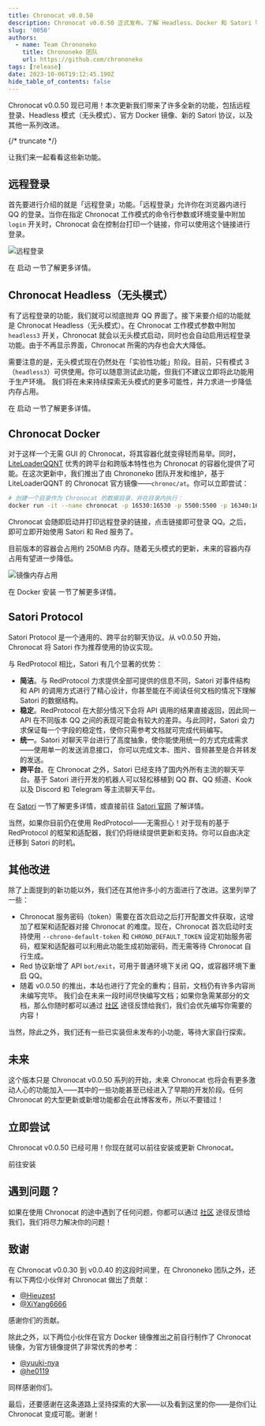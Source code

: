 ```yaml
---
title: Chronocat v0.0.50
description: Chronocat v0.0.50 正式发布。了解 Headless、Docker 和 Satori 等最新功能。
slug: '0050'
authors:
  - name: Team Chrononeko
    title: Chrononeko 团队
    url: https://github.com/chrononeko
tags: [release]
date: 2023-10-06T19:12:45.190Z
hide_table_of_contents: false
---
```



Chronocat v0.0.50 现已可用！本次更新我们带来了许多全新的功能，包括远程登录、Headless
模式（无头模式）、官方 Docker 镜像、新的 Satori 协议，以及其他一系列改进。

{/* truncate */}

让我们来一起看看这些新功能。

## 远程登录

首先要进行介绍的就是「远程登录」功能。「远程登录」允许你在浏览器内进行 QQ 的登录。当你在指定
Chronocat 工作模式的命令行参数或环境变量中附加 `login` 开关时，Chronocat
会在控制台打印一个链接，你可以使用这个链接进行登录。

![远程登录](./login.png)

在 启动 一节了解更多详情。

## Chronocat Headless（无头模式）

有了远程登录的功能，我们就可以彻底抛弃 QQ 界面了。接下来要介绍的功能就是 Chronocat
Headless（无头模式）。在 Chronocat 工作模式参数中附加 `headless3` 开关，Chronocat
就会以无头模式启动，同时也会自动启用远程登录功能。由于不再显示界面，Chronocat
所需的内存也会大大降低。

需要注意的是，无头模式现在仍然处在「实验性功能」阶段。目前，只有模式
3（`headless3`）可供使用。你可以随意测试此功能，但我们不建议立即将此功能用于生产环境。
我们将在未来持续探索无头模式的更多可能性，并力求进一步降低内存占用。

在 启动 一节了解更多详情。

## Chronocat Docker

对于这样一个无需 GUI 的 Chronocat，将其容器化就变得轻而易举。同时，[LiteLoaderQQNT](https://llqqnt.mukapp.top)
优秀的跨平台和跨版本特性也为 Chronocat 的容器化提供了可能。在这次更新中，我们推出了由
Chrononeko 团队开发和维护，基于 LiteLoaderQQNT 的 Chronocat 官方镜像——`chronoc/at`。你可以立即尝试：

```sh
# 创建一个目录作为 Chronocat 的数据目录，并在目录内执行：
docker run -it --name chronocat -p 16530:16530 -p 5500:5500 -p 16340:16340 chronoc/at
```

Chronocat 会随即启动并打印远程登录的链接，点击链接即可登录
QQ。之后，即可立即开始使用 Satori 和 Red 服务了。

目前版本的容器会占用约 250MiB 内存。随着无头模式的更新，未来的容器内存占用有望进一步降低。

![镜像内存占用](./docker-mem.png)

在 Docker 安装 一节了解更多详情。

## Satori Protocol

Satori Protocol 是一个通用的、跨平台的聊天协议。从 v0.0.50 开始，Chronocat 将 Satori 作为推荐使用的协议实现。

与 RedProtocol 相比，Satori 有几个显著的优势：

- **简洁**。与 RedProtocol 力求提供全部可提供的信息不同，Satori 对事件结构和 API
  的调用方式进行了精心设计，你甚至能在不阅读任何文档的情况下理解 Satori 的数据结构。
- **稳定**。RedProtocol 在大部分情况下会将 API 调用的结果直接返回，因此同一 API 在不同版本 QQ
  之间的表现可能会有较大的差异。与此同时，Satori 会力求保证每一个字段的稳定性，使你只需参考文档就可完成代码编写。
- **统一**。Satori 对聊天平台进行了高度抽象，使你能使用统一的方式完成需求——使用单一的发送消息接口，
  你可以完成文本、图片、音频甚至是合并转发的发送。
- **跨平台**。在 Chronocat 之外，Satori 已经支持了国内外所有主流的聊天平台。基于 Satori
  进行开发的机器人可以轻松移植到 QQ 群、QQ 频道、Kook 以及 Discord 和 Telegram 等主流聊天平台。

在 [Satori](/develop/satori/) 一节了解更多详情，或直接前往 [Satori 官网](https://satori.chat/zh-CN/) 了解详情。

当然，如果你目前仍在使用 RedProtocol——无需担心！对于现有的基于 RedProtocol
的框架和适配器，我们仍将继续提供更新和支持。你可以自由决定迁移到 Satori 的时机。

## 其他改进

除了上面提到的新功能以外，我们还在其他许多小的方面进行了改进。这里列举了一些：

- Chronocat 服务密码（token）需要在首次启动之后打开配置文件获取，这增加了框架和适配器对接
  Chronocat 的难度。现在，Chronocat 首次启动时支持使用 `--chrono-default-token` 和
  `CHRONO_DEFAULT_TOKEN` 设定初始服务密码，框架和适配器可以利用此功能生成初始密码，而无需等待
  Chronocat 自行生成。
- Red 协议新增了 API `bot/exit`，可用于普通环境下关闭 QQ，或容器环境下重启 QQ。
- 随着 v0.0.50 的推出，本站也进行了完全的重构；目前，文档仍有许多内容尚未编写完毕。
  我们会在未来一段时间尽快编写文档；如果你急需某部分的文档，那么你随时都可以通过
  [社区](/more/community) 途径反馈给我们，我们会优先编写你需要的内容！

当然，除此之外，我们还有一些已实装但未发布的小功能，等待大家自行探索。

## 未来

这个版本只是 Chronocat v0.0.50 系列的开始，未来 Chronocat
也将会有更多激动人心的功能加入——其中的一些功能甚至已经进入了早期的开发阶段。任何
Chronocat 的大型更新或新增功能都会在此博客发布，所以不要错过！

## 立即尝试

Chronocat v0.0.50 已经可用！你现在就可以前往安装或更新 Chronocat。

<Link
  className="button button--secondary button--lg button--normal"
  to="/guide/install/shell"
>
  <span>前往安装</span>
</Link>

## 遇到问题？

如果在使用 Chronocat 的途中遇到了任何问题，你都可以通过 [社区](/more/community)
途径反馈给我们，我们将尽力解决你的问题！

## 致谢

在 Chronocat v0.0.30 到 v0.0.40 的这段时间里，在 Chrononeko 团队之外，还有以下两位小伙伴对
Chronocat 做出了贡献：

- [@Hieuzest](https://github.com/Hieuzest)
- [@XiYang6666](https://github.com/XiYang6666)

感谢你们的贡献。

除此之外，以下两位小伙伴在官方 Docker 镜像推出之前自行制作了 Chronocat
镜像，为官方镜像提供了非常优秀的参考：

- [@yuuki-nya](https://github.com/yuuki-nya)
- [@he0119](https://github.com/he0119)

同样感谢你们。

最后，还要感谢在这条道路上坚持探索的大家——以及看到这里的你——是你们让 Chronocat
变成可能。谢谢！
